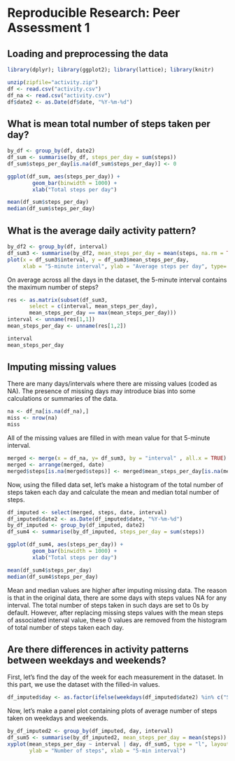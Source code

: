 Reproducible Research: Peer Assessment 1
================================================

## Loading and preprocessing the data
```r
library(dplyr); library(ggplot2); library(lattice); library(knitr)
```


```r
unzip(zipfile="activity.zip")
df <- read.csv("activity.csv")
df_na <- read.csv("activity.csv")
df$date2 <- as.Date(df$date, "%Y-%m-%d")
```

## What is mean total number of steps taken per day?
```r
by_df <- group_by(df, date2)
df_sum <- summarise(by_df, steps_per_day = sum(steps))
df_sum$steps_per_day[is.na(df_sum$steps_per_day)] <- 0

ggplot(df_sum, aes(steps_per_day)) + 
        geom_bar(binwidth = 1000) +
        xlab("Total steps per day")

mean(df_sum$steps_per_day)
median(df_sum$steps_per_day)
```

## What is the average daily activity pattern?
```r
by_df2 <- group_by(df, interval)
df_sum3 <- summarise(by_df2, mean_steps_per_day = mean(steps, na.rm = TRUE))
plot(x = df_sum3$interval, y = df_sum3$mean_steps_per_day, 
     xlab = "5-minute interval", ylab = "Average steps per day", type= "l")
```     

On average across all the days in the dataset, the 5-minute interval contains the maximum number of steps?

```r
res <- as.matrix(subset(df_sum3, 
       select = c(interval, mean_steps_per_day), 
       mean_steps_per_day == max(mean_steps_per_day)))
interval <- unname(res[1,1])
mean_steps_per_day <- unname(res[1,2])
```

```r
interval
mean_steps_per_day
```

## Imputing missing values

There are many days/intervals where there are missing values (coded as NA). The presence of missing days may introduce bias into some calculations or summaries of the data.
```r
na <- df_na[is.na(df_na),]
miss <- nrow(na)
miss
```

All of the missing values are filled in with mean value for that 5-minute interval.

```r
merged <- merge(x = df_na, y= df_sum3, by = "interval" , all.x = TRUE)
merged <- arrange(merged, date)
merged$steps[is.na(merged$steps)] <- merged$mean_steps_per_day[is.na(merged$steps)]
```

Now, using the filled data set, let's make a histogram of the total number of steps taken each day and calculate the mean and median total number of steps.

```r
df_imputed <- select(merged, steps, date, interval)
df_imputed$date2 <- as.Date(df_imputed$date, "%Y-%m-%d")
by_df_imputed <- group_by(df_imputed, date2)
df_sum4 <- summarise(by_df_imputed, steps_per_day = sum(steps))
```

```r
ggplot(df_sum4, aes(steps_per_day)) + 
        geom_bar(binwidth = 1000) +
        xlab("Total steps per day")
```

```r
mean(df_sum4$steps_per_day)
median(df_sum4$steps_per_day)
```

Mean and median values are higher after imputing missing data. The reason is that in the original data, there are some days with steps values NA for any interval. The total number of steps taken in such days are set to 0s by default. However, after replacing missing steps values with the mean steps of associated interval value, these 0 values are removed from the histogram of total number of steps taken each day.

## Are there differences in activity patterns between weekdays and weekends?

First, let's find the day of the week for each measurement in the dataset. In this part, we use the dataset with the filled-in values.

```r
df_imputed$day <- as.factor(ifelse(weekdays(df_imputed$date2) %in% c("Saturday", "Sunday"), "weekend", "weekday"))
```

Now, let's make a panel plot containing plots of average number of steps taken on weekdays and weekends.

```r
by_df_imputed2 <- group_by(df_imputed, day, interval)
df_sum5 <- summarise(by_df_imputed2, mean_steps_per_day = mean(steps))
xyplot(mean_steps_per_day ~ interval | day, df_sum5, type = "l", layout = c(1,2),
       ylab = "Number of steps", xlab = "5-min interval")
```
